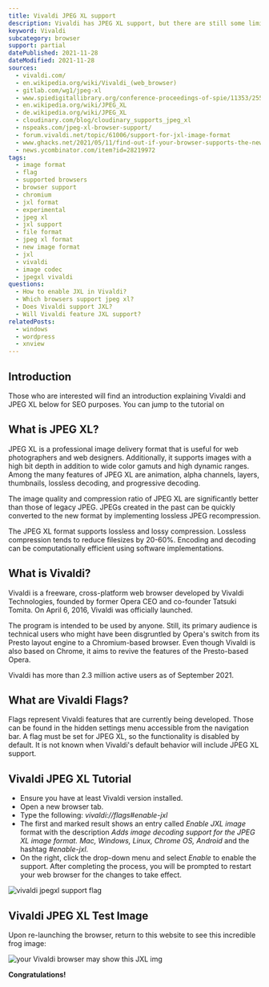 ```yaml
---
title: Vivaldi JPEG XL support
description: Vivaldi has JPEG XL support, but there are still some limitations. We show you how to use it.
keyword: Vivaldi
subcategory: browser
support: partial
datePublished: 2021-11-28
dateModified: 2021-11-28
sources:
  - vivaldi.com/
  - en.wikipedia.org/wiki/Vivaldi_(web_browser)
  - gitlab.com/wg1/jpeg-xl
  - www.spiedigitallibrary.org/conference-proceedings-of-spie/11353/2556264/Benchmarking-JPEG-XL-image-compression/10.1117/12.2556264.short?SSO=1
  - en.wikipedia.org/wiki/JPEG_XL
  - de.wikipedia.org/wiki/JPEG_XL
  - cloudinary.com/blog/cloudinary_supports_jpeg_xl
  - nspeaks.com/jpeg-xl-browser-support/
  - forum.vivaldi.net/topic/61006/support-for-jxl-image-format
  - www.ghacks.net/2021/05/11/find-out-if-your-browser-supports-the-new-image-format-jpeg-xl/
  - news.ycombinator.com/item?id=28219972
tags:
  - image format
  - flag
  - supported browsers
  - browser support
  - chromium
  - jxl format
  - experimental
  - jpeg xl
  - jxl support
  - file format
  - jpeg xl format
  - new image format
  - jxl
  - vivaldi
  - image codec
  - jpegxl vivaldi
questions:
  - How to enable JXL in Vivaldi?
  - Which browsers support jpeg xl?
  - Does Vivaldi support JXL?
  - Will Vivaldi feature JXL support?
relatedPosts:
  - windows
  - wordpress
  - xnview
---
```


## Introduction

Those who are interested will find an introduction explaining Vivaldi and JPEG XL
below for SEO purposes. You can jump to the tutorial on <Link
  href="#vivaldijpegxltutorial"
  text="how to enable JPEG XL support on Vivaldi by clicking here."
/>

## What is JPEG XL?

JPEG XL is a professional image delivery format that is useful for web photographers and web designers. Additionally, it supports images with a high bit depth in addition to wide color gamuts and high dynamic ranges. Among the many features of JPEG XL are animation, alpha channels, layers, thumbnails, lossless decoding, and progressive decoding.

The image quality and compression ratio of JPEG XL are significantly better than those of legacy JPEG. JPEGs created in the past can be quickly converted to the new format by implementing lossless JPEG recompression.

The JPEG XL format supports lossless and lossy compression. Lossless compression tends to reduce filesizes by 20-60%. Encoding and decoding can be computationally efficient using software implementations.

## What is Vivaldi?

Vivaldi is a freeware, cross-platform web browser developed by Vivaldi Technologies, founded by former Opera CEO and co-founder Tatsuki Tomita. On April 6, 2016, Vivaldi was officially launched.

The program is intended to be used by anyone. Still, its primary audience is technical users who might have been disgruntled by Opera's switch from its Presto layout engine to a Chromium-based browser. Even though Vivaldi is also based on Chrome, it aims to revive the features of the Presto-based Opera.

Vivaldi has more than 2.3 million active users as of September 2021.

## What are Vivaldi Flags?

Flags represent Vivaldi features that are currently being developed. Those can be found in the hidden settings menu accessible from the navigation bar. A flag must be set for JPEG XL, so the functionality is disabled by default. It is not known when Vivaldi's default behavior will include JPEG XL support.

## Vivaldi JPEG XL Tutorial

- Ensure you have at least Vivaldi version installed.
- Open a new browser tab.
- Type the following: _vivaldi://flags#enable-jxl_
- The first and marked result shows an entry called _Enable JXL image_ format with the description _Adds image decoding support for the JPEG XL image format. Mac, Windows, Linux, Chrome OS, Android_ and the hashtag _#enable-jxl_.
- On the right, click the drop-down menu and select _Enable_ to enable the support. After completing the process, you will be prompted to restart your web browser for the changes to take effect.

<Image src="vivaldi" alt="vivaldi jpegxl support flag" />

## Vivaldi JPEG XL Test Image

Upon re-launching the browser, return to this website to see this incredible frog
image:

![your Vivaldi browser may show this JXL img](/comparison/frog.jxl)

**Congratulations!**
